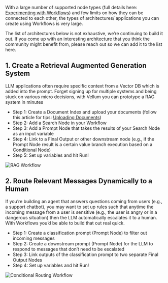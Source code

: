 With a large number of supported node types (full details here: [Experimenting with Workflows](/help-center/workflows/experimentation)) and few limits on how they can be connected to each other, the types of architectures/ applications you can create using Workflows is very large.

The list of architectures below is not exhaustive, we’re continuing to build it out. If you come up with an interesting architecture that you think the community might benefit from, please reach out so we can add it to the list here.

## 1. Create a Retrieval Augmented Generation System

LLM applications often require specific context from a Vector DB which is added into the prompt. Forget signing up for multiple systems and being stuck on various micro decisions, with Vellum you can prototype a RAG system in minutes

- Step 1: Create a Document Index and upload your documents (follow this article for tips: [Uploading Documents](/help-center/documents/uploading-documents))
- Step 2: Add a Search Node in your Workflow
- Step 3: Add a Prompt Node that takes the results of your Search Node as an input variable
- Step 4: Link to a Final Output or other downstream node (e.g., if the Prompt Node result is a certain value branch execution based on a Conditional Node)
- Step 5: Set up variables and hit Run!

![RAG Workflow](https://storage.googleapis.com/vellum-public/help-docs/rag_workflow.png)

## 2. Route Relevant Messages Dynamically to a Human

If you’re building an agent that answers questions coming from users (e.g., a support chatbot), you may want to set up rules such that anytime the incoming message from a user is sensitive (e.g., the user is angry or in a dangerous situation) then the LLM automatically escalates it to a human. With Workflows you’d be able to build that out real quick.

- Step 1: Create a classification prompt (Prompt Node) to filter out incoming messages
- Step 2: Create a downstream prompt (Prompt Node) for the LLM to respond to messages that don’t need to be escalated
- Step 3: Link outputs of the classification prompt to two separate Final Output Nodes
- Step 4: Set up variables and hit Run!

![Conditional Routing Workflow](https://storage.googleapis.com/vellum-public/help-docs/message_routing_workflow.png)
